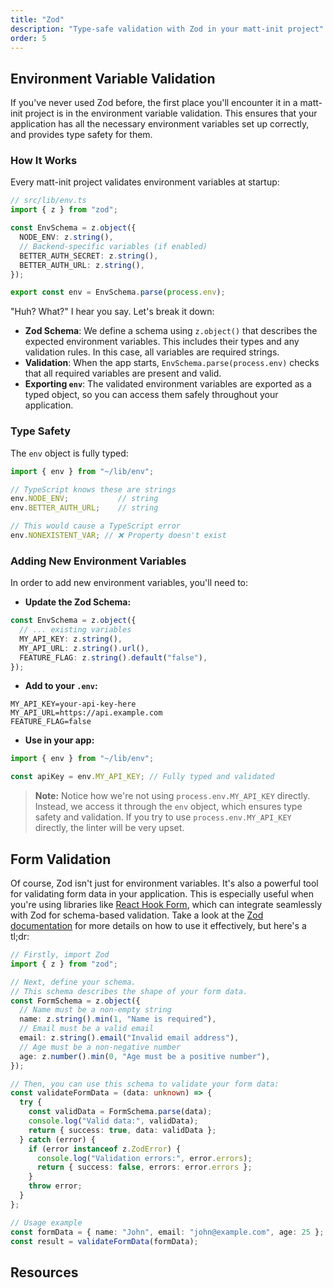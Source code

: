 ```yaml
---
title: "Zod"
description: "Type-safe validation with Zod in your matt-init project"
order: 5
---
```


## Environment Variable Validation

If you've never used Zod before, the first place you'll encounter it in a matt-init project is in the environment variable validation. This ensures that your application has all the necessary environment variables set up correctly, and provides type safety for them.

### How It Works
Every matt-init project validates environment variables at startup:

```typescript
// src/lib/env.ts
import { z } from "zod";

const EnvSchema = z.object({
  NODE_ENV: z.string(),
  // Backend-specific variables (if enabled)
  BETTER_AUTH_SECRET: z.string(),
  BETTER_AUTH_URL: z.string(),
});

export const env = EnvSchema.parse(process.env);
```

"Huh? What?" I hear you say. Let's break it down:
- **Zod Schema**: We define a schema using `z.object()` that describes the expected environment variables. This includes their types and any validation rules. In this case, all variables are required strings.
- **Validation**: When the app starts, `EnvSchema.parse(process.env)` checks that all required variables are present and valid.
- **Exporting `env`**: The validated environment variables are exported as a typed object, so you can access them safely throughout your application.

### Type Safety
The `env` object is fully typed:

```typescript
import { env } from "~/lib/env";

// TypeScript knows these are strings
env.NODE_ENV;           // string
env.BETTER_AUTH_URL;    // string

// This would cause a TypeScript error
env.NONEXISTENT_VAR; // ❌ Property doesn't exist
```

### Adding New Environment Variables

In order to add new environment variables, you'll need to:

- **Update the Zod Schema:**

```typescript
const EnvSchema = z.object({
  // ... existing variables
  MY_API_KEY: z.string(),
  MY_API_URL: z.string().url(),
  FEATURE_FLAG: z.string().default("false"),
});
```

- **Add to your `.env`:**
```env
MY_API_KEY=your-api-key-here
MY_API_URL=https://api.example.com
FEATURE_FLAG=false
```

- **Use in your app:**
```typescript
import { env } from "~/lib/env";

const apiKey = env.MY_API_KEY; // Fully typed and validated
```

> **Note:** Notice how we're not using `process.env.MY_API_KEY` directly. Instead, we access it through the `env` object, which ensures type safety and validation. If you try to use `process.env.MY_API_KEY` directly, the linter will be very upset.

## Form Validation

Of course, Zod isn't just for environment variables. It's also a powerful tool for validating form data in your application. This is especially useful when you're using libraries like [React Hook Form](https://react-hook-form.com/), which can integrate seamlessly with Zod for schema-based validation. Take a look at the [Zod documentation](https://zod.dev/) for more details on how to use it effectively, but here's a tl;dr:

```typescript
// Firstly, import Zod
import { z } from "zod";

// Next, define your schema.
// This schema describes the shape of your form data.
const FormSchema = z.object({
  // Name must be a non-empty string
  name: z.string().min(1, "Name is required"),
  // Email must be a valid email
  email: z.string().email("Invalid email address"), 
  // Age must be a non-negative number
  age: z.number().min(0, "Age must be a positive number"), 
});

// Then, you can use this schema to validate your form data:
const validateFormData = (data: unknown) => {
  try {
    const validData = FormSchema.parse(data);
    console.log("Valid data:", validData);
    return { success: true, data: validData };
  } catch (error) {
    if (error instanceof z.ZodError) {
      console.log("Validation errors:", error.errors);
      return { success: false, errors: error.errors };
    }
    throw error;
  }
};

// Usage example
const formData = { name: "John", email: "john@example.com", age: 25 };
const result = validateFormData(formData);
```

## Resources

<div className="grid grid-cols-1 md:grid-cols-2 gap-4">
  <CardLink
    href="https://zod.dev/"
    title="Zod Documentation"
    description="Official documentation for Zod, covering schema definitions, validation, and more."
  />
  <CardLink
    href="https://github.com/colinhacks/zod"
    title="Zod GitHub"
    description="Source code and community discussions for Zod."
  />
  <CardLink
    href="https://react-hook-form.com/get-started#SchemaValidation"
    title="React Hook Form + Zod"
    description="Guide on integrating Zod with React Hook Form for schema-based validation."
  />
  <CardLink
    href="https://github.com/react-hook-form/resolvers"
    title="@hookform/resolvers"
    description="Zod resolver for React Hook Form, enabling easy schema validation."
  />
</div>